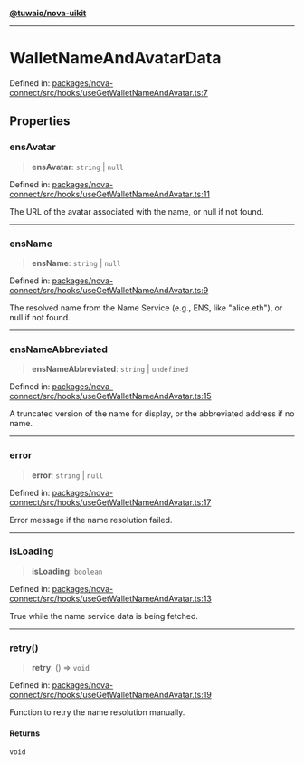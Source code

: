[**@tuwaio/nova-uikit**](../../../../README.md)

***

# WalletNameAndAvatarData

Defined in: [packages/nova-connect/src/hooks/useGetWalletNameAndAvatar.ts:7](https://github.com/TuwaIO/nova-uikit/blob/5f1e95d847f3167f7fdf0c6c0d7ff505cccf90d4/packages/nova-connect/src/hooks/useGetWalletNameAndAvatar.ts#L7)

## Properties

### ensAvatar

> **ensAvatar**: `string` \| `null`

Defined in: [packages/nova-connect/src/hooks/useGetWalletNameAndAvatar.ts:11](https://github.com/TuwaIO/nova-uikit/blob/5f1e95d847f3167f7fdf0c6c0d7ff505cccf90d4/packages/nova-connect/src/hooks/useGetWalletNameAndAvatar.ts#L11)

The URL of the avatar associated with the name, or null if not found.

***

### ensName

> **ensName**: `string` \| `null`

Defined in: [packages/nova-connect/src/hooks/useGetWalletNameAndAvatar.ts:9](https://github.com/TuwaIO/nova-uikit/blob/5f1e95d847f3167f7fdf0c6c0d7ff505cccf90d4/packages/nova-connect/src/hooks/useGetWalletNameAndAvatar.ts#L9)

The resolved name from the Name Service (e.g., ENS, like "alice.eth"), or null if not found.

***

### ensNameAbbreviated

> **ensNameAbbreviated**: `string` \| `undefined`

Defined in: [packages/nova-connect/src/hooks/useGetWalletNameAndAvatar.ts:15](https://github.com/TuwaIO/nova-uikit/blob/5f1e95d847f3167f7fdf0c6c0d7ff505cccf90d4/packages/nova-connect/src/hooks/useGetWalletNameAndAvatar.ts#L15)

A truncated version of the name for display, or the abbreviated address if no name.

***

### error

> **error**: `string` \| `null`

Defined in: [packages/nova-connect/src/hooks/useGetWalletNameAndAvatar.ts:17](https://github.com/TuwaIO/nova-uikit/blob/5f1e95d847f3167f7fdf0c6c0d7ff505cccf90d4/packages/nova-connect/src/hooks/useGetWalletNameAndAvatar.ts#L17)

Error message if the name resolution failed.

***

### isLoading

> **isLoading**: `boolean`

Defined in: [packages/nova-connect/src/hooks/useGetWalletNameAndAvatar.ts:13](https://github.com/TuwaIO/nova-uikit/blob/5f1e95d847f3167f7fdf0c6c0d7ff505cccf90d4/packages/nova-connect/src/hooks/useGetWalletNameAndAvatar.ts#L13)

True while the name service data is being fetched.

***

### retry()

> **retry**: () => `void`

Defined in: [packages/nova-connect/src/hooks/useGetWalletNameAndAvatar.ts:19](https://github.com/TuwaIO/nova-uikit/blob/5f1e95d847f3167f7fdf0c6c0d7ff505cccf90d4/packages/nova-connect/src/hooks/useGetWalletNameAndAvatar.ts#L19)

Function to retry the name resolution manually.

#### Returns

`void`
